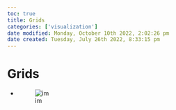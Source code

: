 ```yaml
---
toc: true
title: Grids
categories: ['visualization']
date modified: Monday, October 10th 2022, 2:02:26 pm
date created: Tuesday, July 26th 2022, 8:33:15 pm
---
```


# Grids
- ![im](images/Pasted%20image%2020220411124545.png)



